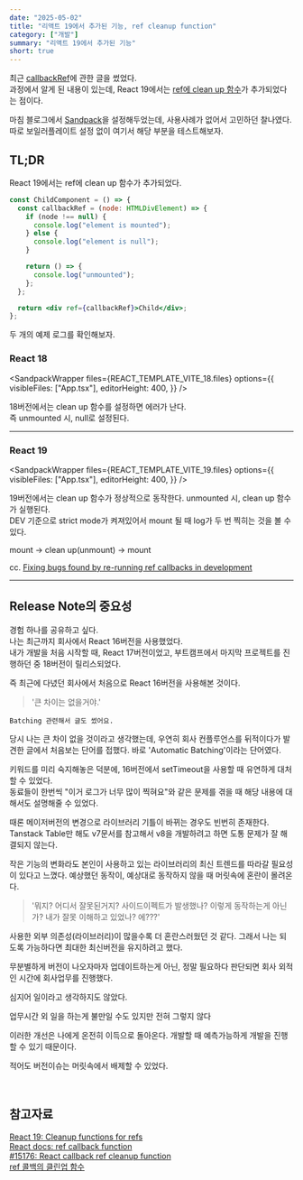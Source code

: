 ```yaml
---
date: "2025-05-02"
title: "리액트 19에서 추가된 기능, ref cleanup function"
category: ["개발"]
summary: "리액트 19에서 추가된 기능"
short: true
---
```



최근 [callbackRef](https://www.geuni.me/blog/2025/04/29/callback-ref)에 관한 글을 썼었다.  
과정에서 알게 된 내용이 있는데, React 19에서는 [ref에 clean up 함수](https://react.dev/blog/2024/12/05/react-19#cleanup-functions-for-refs)가 추가되었다는 점이다.

마침 블로그에서 [Sandpack](https://sandpack.codesandbox.io/docs)을 설정해두었는데, 사용사례가 없어서 고민하던 찰나였다.  
따로 보일러플레이트 설정 없이 여기서 해당 부분을 테스트해보자.

## TL;DR

React 19에서는 ref에 clean up 함수가 추가되었다.

```jsx
const ChildComponent = () => {
  const callbackRef = (node: HTMLDivElement) => {
    if (node !== null) {
      console.log("element is mounted");
    } else {
      console.log("element is null");
    }

    return () => {
      console.log("unmounted");
    };
  };

  return <div ref={callbackRef}>Child</div>;
};
```

두 개의 예제 로그를 확인해보자.

### React 18

<SandpackWrapper
  files={REACT_TEMPLATE_VITE_18.files}
  options={{
    visibleFiles: ["App.tsx"],
    editorHeight: 400,
  }}
/>

18버전에서는 clean up 함수를 설정하면 에러가 난다.  
즉 unmounted 시, null로 설정된다.

---

### React 19

<SandpackWrapper
  files={REACT_TEMPLATE_VITE_19.files}
  options={{
    visibleFiles: ["App.tsx"],
    editorHeight: 400,
  }}
/>

19버전에서는 clean up 함수가 정상적으로 동작한다. unmounted 시, clean up 함수가 실행된다.  
DEV 기준으로 strict mode가 켜져있어서 mount 될 때 log가 두 번 찍히는 것을 볼 수 있다.

mount → clean up(unmount) → mount

cc. [Fixing bugs found by re-running ref callbacks in development](https://react.dev/reference/react/StrictMode#fixing-bugs-found-by-re-running-ref-callbacks-in-development)

---

## Release Note의 중요성

경험 하나를 공유하고 싶다.  
나는 최근까지 회사에서 React 16버전을 사용했었다.  
내가 개발을 처음 시작할 때, React 17버전이었고, 부트캠프에서 마지막 프로젝트를 진행하던 중 18버전이 릴리스되었다.

즉 최근에 다녔던 회사에서 처음으로 React 16버전을 사용해본 것이다.

> '큰 차이는 없을거야.'

<SideNote>
  <Link
    target="_blank"
    href="https://geuni620.github.io/blog/2024/2/29/react-dev/"
>

    Batching 관련해서 글도 썼어요.

  </Link>
</SideNote>

당시 나는 큰 차이 없을 것이라고 생각했는데, 우연히 회사 컨플루언스를 뒤적이다가 발견한 글에서 처음보는 단어를 접했다. 바로 'Automatic Batching'이라는 단어였다.

키워드를 미리 숙지해놓은 덕분에, 16버전에서 setTimeout을 사용할 때 유연하게 대처할 수 있었다.  
동료들이 한번씩 "이거 로그가 너무 많이 찍혀요"와 같은 문제를 겪을 때 해당 내용에 대해서도 설명해줄 수 있었다.

때론 메이저버전의 변경으로 라이브러리 기틀이 바뀌는 경우도 빈번히 존재한다.  
Tanstack Table만 해도 v7문서를 참고해서 v8을 개발하려고 하면 도통 문제가 잘 해결되지 않는다.

작은 기능의 변화라도 본인이 사용하고 있는 라이브러리의 최신 트렌드를 따라갈 필요성이 있다고 느꼈다. 예상했던 동작이, 예상대로 동작하지 않을 때 머릿속에 혼란이 몰려온다.

> '뭐지? 어디서 잘못된거지? 사이드이펙트가 발생했나? 이렇게 동작하는게 아닌가? 내가 잘못 이해하고 있었나? 에???'

사용한 외부 의존성(라이브러리)이 많을수록 더 혼란스러웠던 것 같다.
그래서 나는 되도록 가능하다면 최대한 최신버전을 유지하려고 했다.

무분별하게 버전이 나오자마자 업데이트하는게 아닌, 정말 필요하다 판단되면 회사 외적인 시간에 회사업무를 진행했다.

<SideNote>심지어 일이라고 생각하지도 않았다.</SideNote>

업무시간 외 일을 하는게 불만일 수도 있지만 전혀 그렇지 않다

이러한 개선은 나에게 온전히 이득으로 돌아온다. 개발할 때 예측가능하게 개발을 진행할 수 있기 때문이다.

적어도 버전이슈는 머릿속에서 배제할 수 있었다.

<br />

## 참고자료

[React 19: Cleanup functions for refs](https://react.dev/blog/2024/12/05/react-19#cleanup-functions-for-refs)  
[React docs: ref callback function](https://react.dev/reference/react-dom/components/common#ref-callback)  
[#15176: React callback ref cleanup function](https://github.com/facebook/react/issues/15176#issuecomment-188189373)  
[ref 콜백의 클린업 함수](https://mycodings.fly.dev/blog/2024-07-14-react-19-tutorial-4-context-provider-discouraged-ref-cleanup-usedeferredvalue-improvements#ref-%EC%BD%9C%EB%B0%B1%EC%9D%98-%ED%81%B4%EB%A6%B0%EC%97%85-%ED%95%A8%EC%88%98)
